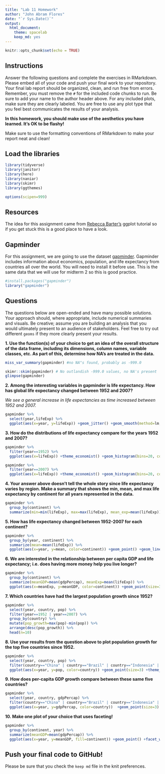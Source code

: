 ```yaml
---
title: "Lab 11 Homework"
author: "John Abram Flores"
date: "`r Sys.Date()`"
output:
  html_document: 
    theme: spacelab
    keep_md: yes
---
```


```r
knitr::opts_chunk$set(echo = TRUE)
```

## Instructions
Answer the following questions and complete the exercises in RMarkdown. Please embed all of your code and push your final work to your repository. Your final lab report should be organized, clean, and run free from errors. Remember, you must remove the `#` for the included code chunks to run. Be sure to add your name to the author header above. For any included plots, make sure they are clearly labeled. You are free to use any plot type that you feel best communicates the results of your analysis.  

**In this homework, you should make use of the aesthetics you have learned. It's OK to be flashy!**

Make sure to use the formatting conventions of RMarkdown to make your report neat and clean!  

## Load the libraries
```r
library(tidyverse)
library(janitor)
library(here)
library(naniar)
library(skimr)
library(ggthemes)
``` 

```r
options(scipen=999)
```

## Resources
The idea for this assignment came from [Rebecca Barter's](http://www.rebeccabarter.com/blog/2017-11-17-ggplot2_tutorial/) ggplot tutorial so if you get stuck this is a good place to have a look.  

## Gapminder
For this assignment, we are going to use the dataset [gapminder](https://cran.r-project.org/web/packages/gapminder/index.html). Gapminder includes information about economics, population, and life expectancy from countries all over the world. You will need to install it before use. This is the same data that we will use for midterm 2 so this is good practice.
```r
#install.packages("gapminder")
library("gapminder")
```

## Questions
The questions below are open-ended and have many possible solutions. Your approach should, where appropriate, include numerical summaries and visuals. Be creative; assume you are building an analysis that you would ultimately present to an audience of stakeholders. Feel free to try out different `geoms` if they more clearly present your results.  

**1. Use the function(s) of your choice to get an idea of the overall structure of the data frame, including its dimensions, column names, variable classes, etc. As part of this, determine how NA's are treated in the data.**  

```r
miss_var_summary(gapminder) #no NA"s found, probably as -999.0
```

```r
skimr::skim(gapminder) # No outlandish -999.0 values, no NA's present
glimpse(gapminder)
```

**2. Among the interesting variables in gapminder is life expectancy. How has global life expectancy changed between 1952 and 2007?**

*We see a general increase in life expectancies as time increased between 1952 and 2007.*
```r
gapminder %>%
  select(year,lifeExp) %>%
  ggplot(aes(x=year, y=lifeExp)) +geom_jitter() +geom_smooth(method=lm, se=T) +labs(title="Global Life Expectancies from 1952-2007")
```

**3. How do the distributions of life expectancy compare for the years 1952 and 2007?**

```r
gapminder %>%
  filter(year==1952) %>%
  ggplot(aes(x=lifeExp)) +theme_economist() +geom_histogram(bins=20, color = "black", fill = "khaki") + labs(title="Histogram of Life Expectancies in 1952", x="Life Expectancy (years)")
```

```r
gapminder %>%
  filter(year==2007) %>%
  ggplot(aes(x=lifeExp)) +theme_economist() +geom_histogram(bins=20, color = "black", fill = "khaki") + labs(title="Histogram of Life Expectancies in 2007", x="Life Expectancy (years)")
```

**4. Your answer above doesn't tell the whole story since life expectancy varies by region. Make a summary that shows the min, mean, and max life expectancy by continent for all years represented in the data.**

```r
gapminder %>%
  group_by(continent) %>%
  summarize(min=min(lifeExp), max=max(lifeExp), mean_exp=mean(lifeExp))
```

**5. How has life expectancy changed between 1952-2007 for each continent?**

```r
gapminder %>%
  group_by(year, continent) %>%
  summarize(mean=mean(lifeExp)) %>%
  ggplot(aes(x=year, y=mean, color=continent)) +geom_point() +geom_line() +labs(y="Average Lifespan in Years", x="Year", title="Mean expected lifespans in Europe from 1952-2007")+theme(plot.title=element_text(size=rel(1.2)), axis.text=element_text(angle=90))+facet_wrap(~continent)
```

**6. We are interested in the relationship between per capita GDP and life expectancy; i.e. does having more money help you live longer?**

```r
gapminder %>%
  group_by(continent) %>%
  summarize(meanGDP=mean(gdpPercap), meanExp=mean(lifeExp)) %>%
  ggplot(aes(x=meanExp, y=meanGDP, color=continent)) +geom_point(size=3) +theme_economist() +labs(title="Life expectancy v. Mean GDP across continents (1952-2007)", x="Average life expectancy", y="Average GDP per capita") +theme(plot.title=element_text(size=rel(1.15)))
```


**7. Which countries have had the largest population growth since 1952?**

```r
gapminder %>%
  select(year, country, pop) %>%
  filter(year==1952 | year==2007) %>%
  group_by(country) %>%
  mutate(pop_growth=max(pop)-min(pop)) %>%
  arrange(desc(pop_growth)) %>%
  head(n=10)
```

**8. Use your results from the question above to plot population growth for the top five countries since 1952.**

```r
gapminder %>%
  select(year, country, pop) %>%
  filter(country=="China" | country=="Brazil" | country=="Indonesia" | country=="India" | country=="United States") %>%
  ggplot(aes(x=year, y=pop, color=country)) +geom_point(size=3) +theme_economist() +labs(title="Top 5 Countries in Population Growth") +theme(plot.title=element_text(size=rel(1.2)))
```


**9. How does per-capita GDP growth compare between these same five countries?**
```r
gapminder %>%
  select(year, country, gdpPercap) %>%
  filter(country=="China" | country=="Brazil" | country=="Indonesia" | country=="India" | country=="United States") %>%
  ggplot(aes(x=year, y=gdpPercap, color=country))  +geom_point(size=3) +theme_economist() +labs(title="Top 5 Countries in Population Growth v. GDP per capita") +theme(plot.title=element_text(size=rel(1.2)))
```

**10. Make one plot of your choice that uses faceting!**

```r
gapminder %>%
  group_by(continent, year) %>%
  summarize(meanGDP=mean(gdpPercap)) %>%
  ggplot(aes(x=year, y=meanGDP, fill=continent)) +geom_point() +facet_wrap(~continent) +labs(title="GDP Per Capita by continent 1952-2007") +theme(axis.text=element_text(angle=90, size=7))
```

## Push your final code to GitHub!
Please be sure that you check the `keep md` file in the knit preferences. 